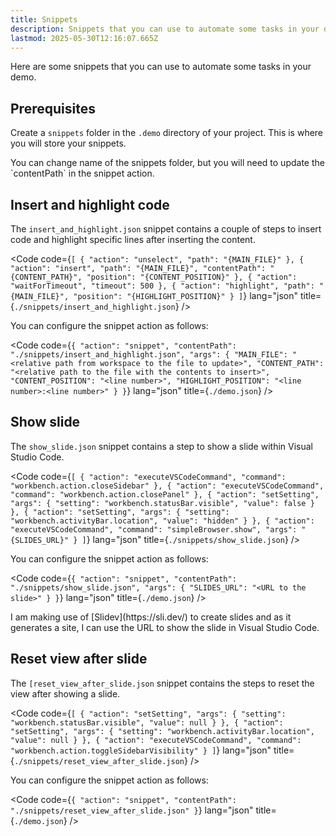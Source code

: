 ```yaml
---
title: Snippets
description: Snippets that you can use to automate some tasks in your demo.
lastmod: 2025-05-30T12:16:07.665Z
---
```



Here are some snippets that you can use to automate some tasks in your demo.

## Prerequisites

Create a `snippets` folder in the `.demo` directory of your project. This is where you will store your snippets.

<Aside>
You can change name of the snippets folder, but you will need to update the `contentPath` in the snippet action.
</Aside>

## Insert and highlight code

The `insert_and_highlight.json` snippet contains a couple of steps to insert code and highlight specific lines after inserting the content.

<Code code={`[
    {
      "action": "unselect",
      "path": "{MAIN_FILE}"
    },
    {
      "action": "insert",
      "path": "{MAIN_FILE}",
      "contentPath": "{CONTENT_PATH}",
      "position": "{CONTENT_POSITION}"
    },
    {
      "action": "waitForTimeout",
      "timeout": 500
    },
    {
      "action": "highlight",
      "path": "{MAIN_FILE}",
      "position": "{HIGHLIGHT_POSITION}"
    }
]`} 
  lang="json" 
  title={`./snippets/insert_and_highlight.json`} />

You can configure the snippet action as follows:

<Code code={`{
    "action": "snippet",
    "contentPath": "./snippets/insert_and_highlight.json",
    "args": {
      "MAIN_FILE": "<relative path from workspace to the file to update>",
      "CONTENT_PATH": "<relative path to the file with the contents to insert>",
      "CONTENT_POSITION": "<line number>",
      "HIGHLIGHT_POSITION": "<line number>:<line number>"
    }
}`} 
  lang="json"
  title={`./demo.json`} />

## Show slide

The `show_slide.json` snippet contains a step to show a slide within Visual Studio Code.

<Code code={`[
    {
      "action": "executeVSCodeCommand",
      "command": "workbench.action.closeSidebar"
    }, {
      "action": "executeVSCodeCommand",
      "command": "workbench.action.closePanel"
    }, {
      "action": "setSetting",
      "args": {
        "setting": "workbench.statusBar.visible",
        "value": false
      }
    }, {
      "action": "setSetting",
      "args": {
        "setting": "workbench.activityBar.location",
        "value": "hidden"
      }
    }, {
      "action": "executeVSCodeCommand",
      "command": "simpleBrowser.show",
      "args": "{SLIDES_URL}"
    }
]`} 
  lang="json" 
  title={`./snippets/show_slide.json`} />

You can configure the snippet action as follows:

<Code code={`{
    "action": "snippet",
    "contentPath": "./snippets/show_slide.json",
    "args": {
      "SLIDES_URL": "<URL to the slide>"
    }
}`} 
  lang="json"
  title={`./demo.json`} />

<Aside>
I am making use of [Slidev](https://sli.dev/) to create slides and as it generates a site, I can use the URL to show the slide in Visual Studio Code.
</Aside>

## Reset view after slide

The `[reset_view_after_slide.json` snippet contains the steps to reset the view after showing a slide.

<Code code={`[
    {
      "action": "setSetting",
      "args": {
        "setting": "workbench.statusBar.visible",
        "value": null
      }
    }, {
      "action": "setSetting",
      "args": {
        "setting": "workbench.activityBar.location",
        "value": null
      }
    }, {
      "action": "executeVSCodeCommand",
      "command": "workbench.action.toggleSidebarVisibility"
    }
]`} 
  lang="json" 
  title={`./snippets/reset_view_after_slide.json`} />

You can configure the snippet action as follows:

<Code code={`{
    "action": "snippet",
    "contentPath": "./snippets/reset_view_after_slide.json"
}`} 
  lang="json"
  title={`./demo.json`} />